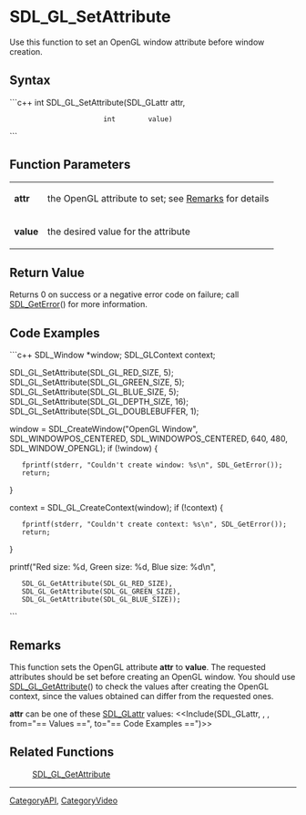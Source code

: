 <!-- pragma section-numbers off -->
<!-- pragma disable-camelcase -->

= SDL_GL_SetAttribute =
Use this function to set an OpenGL window attribute before window creation.


== Syntax ==
```c++
int SDL_GL_SetAttribute(SDL_GLattr attr,
                        int        value)
```

== Function Parameters ==
{|
|'''attr'''
|the OpenGL attribute to set; see [[#Remarks|Remarks]] for details
|-
|'''value'''
|the desired value for the attribute
|}

== Return Value ==
Returns 0 on success or a negative error code on failure; call [[SDL_GetError]]() for more information.

== Code Examples ==
```c++
SDL_Window *window;
SDL_GLContext context;

SDL_GL_SetAttribute(SDL_GL_RED_SIZE, 5);
SDL_GL_SetAttribute(SDL_GL_GREEN_SIZE, 5);
SDL_GL_SetAttribute(SDL_GL_BLUE_SIZE, 5);
SDL_GL_SetAttribute(SDL_GL_DEPTH_SIZE, 16);
SDL_GL_SetAttribute(SDL_GL_DOUBLEBUFFER, 1);

window = SDL_CreateWindow("OpenGL Window", SDL_WINDOWPOS_CENTERED, SDL_WINDOWPOS_CENTERED, 640, 480, SDL_WINDOW_OPENGL);
if (!window) {
    fprintf(stderr, "Couldn't create window: %s\n", SDL_GetError());
    return;
}

context = SDL_GL_CreateContext(window);
if (!context) {
    fprintf(stderr, "Couldn't create context: %s\n", SDL_GetError());
    return;
}

printf("Red size: %d, Green size: %d, Blue size: %d\n",
    SDL_GL_GetAttribute(SDL_GL_RED_SIZE),
    SDL_GL_GetAttribute(SDL_GL_GREEN_SIZE),
    SDL_GL_GetAttribute(SDL_GL_BLUE_SIZE));
```

== Remarks ==
This function sets the OpenGL attribute '''attr''' to '''value'''. The requested attributes should be set before creating an OpenGL window. You should use [[SDL_GL_GetAttribute]]() to check the values after creating the OpenGL context, since the values obtained can differ from the requested ones.

'''attr''' can be one of these [[SDL_GLattr]] values:
<<Include(SDL_GLattr, , , from="== Values ==", to="== Code Examples ==")>>

== Related Functions ==
:[[SDL_GL_GetAttribute]]

----
[[CategoryAPI]], [[CategoryVideo]]
